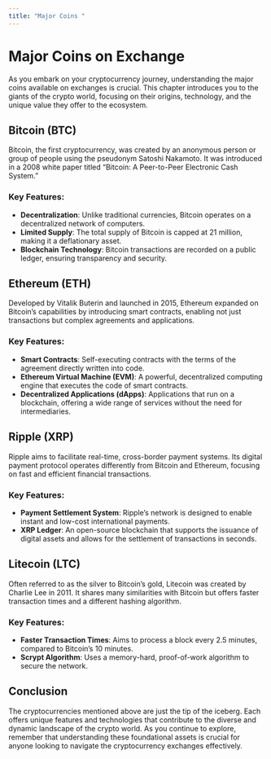 ```yaml
---
title: "Major Coins "
---
```


# Major Coins on Exchange

As you embark on your cryptocurrency journey, understanding the major coins available on exchanges is crucial. This chapter introduces you to the giants of the crypto world, focusing on their origins, technology, and the unique value they offer to the ecosystem.

## Bitcoin (BTC)

Bitcoin, the first cryptocurrency, was created by an anonymous person or group of people using the pseudonym Satoshi Nakamoto. It was introduced in a 2008 white paper titled "Bitcoin: A Peer-to-Peer Electronic Cash System."

### Key Features:

- **Decentralization**: Unlike traditional currencies, Bitcoin operates on a decentralized network of computers.
- **Limited Supply**: The total supply of Bitcoin is capped at 21 million, making it a deflationary asset.
- **Blockchain Technology**: Bitcoin transactions are recorded on a public ledger, ensuring transparency and security.

## Ethereum (ETH)

Developed by Vitalik Buterin and launched in 2015, Ethereum expanded on Bitcoin's capabilities by introducing smart contracts, enabling not just transactions but complex agreements and applications.

### Key Features:

- **Smart Contracts**: Self-executing contracts with the terms of the agreement directly written into code.
- **Ethereum Virtual Machine (EVM)**: A powerful, decentralized computing engine that executes the code of smart contracts.
- **Decentralized Applications (dApps)**: Applications that run on a blockchain, offering a wide range of services without the need for intermediaries.

## Ripple (XRP)

Ripple aims to facilitate real-time, cross-border payment systems. Its digital payment protocol operates differently from Bitcoin and Ethereum, focusing on fast and efficient financial transactions.

### Key Features:

- **Payment Settlement System**: Ripple's network is designed to enable instant and low-cost international payments.
- **XRP Ledger**: An open-source blockchain that supports the issuance of digital assets and allows for the settlement of transactions in seconds.

## Litecoin (LTC)

Often referred to as the silver to Bitcoin's gold, Litecoin was created by Charlie Lee in 2011. It shares many similarities with Bitcoin but offers faster transaction times and a different hashing algorithm.

### Key Features:

- **Faster Transaction Times**: Aims to process a block every 2.5 minutes, compared to Bitcoin's 10 minutes.
- **Scrypt Algorithm**: Uses a memory-hard, proof-of-work algorithm to secure the network.

## Conclusion

The cryptocurrencies mentioned above are just the tip of the iceberg. Each offers unique features and technologies that contribute to the diverse and dynamic landscape of the crypto world. As you continue to explore, remember that understanding these foundational assets is crucial for anyone looking to navigate the cryptocurrency exchanges effectively.

